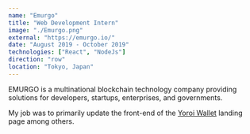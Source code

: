 ```yaml
---
name: "Emurgo"
title: "Web Development Intern"
image: "./Emurgo.png"
external: "https://emurgo.io/"
date: "August 2019 - October 2019"
technologies: ["React", "NodeJs"]
direction: "row"
location: "Tokyo, Japan"
---
```


EMURGO is a multinational blockchain technology company providing
solutions for developers, startups, enterprises, and governments.

My job was to primarily update the front-end of the <a className="hvr-underline-from-left" href="http://yoroi-wallet.com" target="_blank">Yoroi Wallet</a>
landing page among others.
